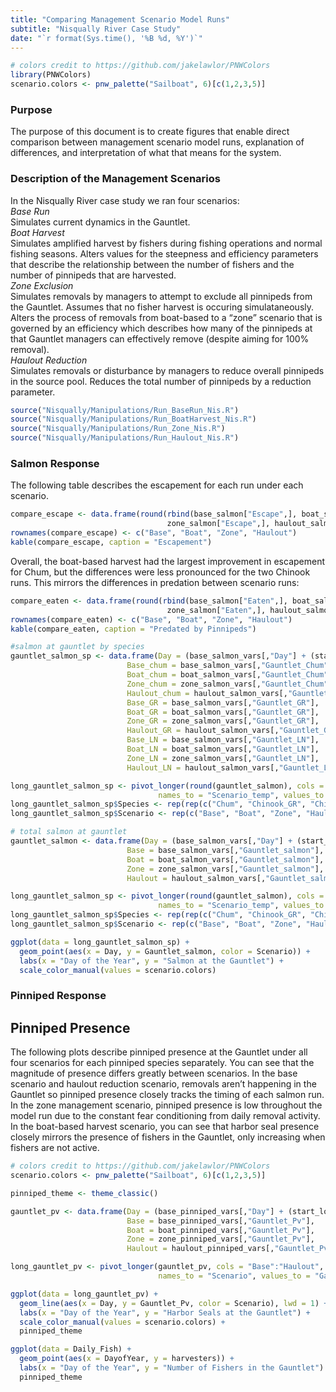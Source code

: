 ```yaml
---
title: "Comparing Management Scenario Model Runs"
subtitle: "Nisqually River Case Study"
date: "`r format(Sys.time(), '%B %d, %Y')`"
---
```


```r

# colors credit to https://github.com/jakelawlor/PNWColors
library(PNWColors)
scenario.colors <- pnw_palette("Sailboat", 6)[c(1,2,3,5)]
```


### Purpose

The purpose of this document is to create figures that enable direct comparison between management scenario model runs, explanation of differences, and interpretation of what that means for the system. 

### Description of the Management Scenarios

In the Nisqually River case study we ran four scenarios:  
*Base Run*  
Simulates current dynamics in the Gauntlet.  
*Boat Harvest*  
Simulates amplified harvest by fishers during fishing operations and normal fishing seasons. Alters values for the steepness and efficiency parameters that describe the relationship between the number of fishers and the number of pinnipeds that are harvested.  
*Zone Exclusion*  
Simulates removals by managers to attempt to exclude all pinnipeds from the Gauntlet. Assumes that no fisher harvest is occuring simulataneously. Alters the process of removals from boat-based to a "zone" scenario that is governed by an efficiency which describes how many of the pinnipeds at that Gauntlet managers can effectively remove (despite aiming for 100% removal).  
*Haulout Reduction*  
Simulates removals or disturbance by managers to reduce overall pinnipeds in the source pool. Reduces the total number of pinnipeds by a reduction parameter.  

```r
source("Nisqually/Manipulations/Run_BaseRun_Nis.R")
source("Nisqually/Manipulations/Run_BoatHarvest_Nis.R")
source("Nisqually/Manipulations/Run_Zone_Nis.R")
source("Nisqually/Manipulations/Run_Haulout_Nis.R")
```

### Salmon Response

The following table describes the escapement for each run under each scenario.

```r
compare_escape <- data.frame(round(rbind(base_salmon["Escape",], boat_salmon["Escape",],
                                   zone_salmon["Escape",], haulout_salmon["Escape",])))
rownames(compare_escape) <- c("Base", "Boat", "Zone", "Haulout")
kable(compare_escape, caption = "Escapement")
```

Overall, the boat-based harvest had the largest improvement in escapement for Chum, but the differences were less pronounced for the two Chinook runs. This mirrors the differences in predation between scenario runs:

```r
compare_eaten <- data.frame(round(rbind(base_salmon["Eaten",], boat_salmon["Eaten",],
                                   zone_salmon["Eaten",], haulout_salmon["Eaten",])))
rownames(compare_eaten) <- c("Base", "Boat", "Zone", "Haulout")
kable(compare_eaten, caption = "Predated by Pinnipeds")
```


```r

#salmon at gauntlet by species
gauntlet_salmon_sp <- data.frame(Day = (base_salmon_vars[,"Day"] + (start_loop-1)),
                          Base_chum = base_salmon_vars[,"Gauntlet_Chum"],
                          Boat_chum = boat_salmon_vars[,"Gauntlet_Chum"],
                          Zone_chum = zone_salmon_vars[,"Gauntlet_Chum"], 
                          Haulout_chum = haulout_salmon_vars[,"Gauntlet_Chum"],
                          Base_GR = base_salmon_vars[,"Gauntlet_GR"],
                          Boat_GR = boat_salmon_vars[,"Gauntlet_GR"],
                          Zone_GR = zone_salmon_vars[,"Gauntlet_GR"], 
                          Haulout_GR = haulout_salmon_vars[,"Gauntlet_GR"],
                          Base_LN = base_salmon_vars[,"Gauntlet_LN"],
                          Boat_LN = boat_salmon_vars[,"Gauntlet_LN"],
                          Zone_LN = zone_salmon_vars[,"Gauntlet_LN"], 
                          Haulout_LN = haulout_salmon_vars[,"Gauntlet_LN"])

long_gauntlet_salmon_sp <- pivot_longer(round(gauntlet_salmon), cols = "Base_chum":"Haulout_LN",
                                 names_to = "Scenario_temp", values_to = "Gauntlet_salmon")
long_gauntlet_salmon_sp$Species <- rep(rep(c("Chum", "Chinook_GR", "Chinook_LN"), each = 4), times = days)
long_gauntlet_salmon_sp$Scenario <- rep(c("Base", "Boat", "Zone", "Haulout"), times = days*3)

# total salmon at gauntlet
gauntlet_salmon <- data.frame(Day = (base_salmon_vars[,"Day"] + (start_loop-1)),
                          Base = base_salmon_vars[,"Gauntlet_salmon"],
                          Boat = boat_salmon_vars[,"Gauntlet_salmon"],
                          Zone = zone_salmon_vars[,"Gauntlet_salmon"], 
                          Haulout = haulout_salmon_vars[,"Gauntlet_salmon"])

long_gauntlet_salmon_sp <- pivot_longer(round(gauntlet_salmon), cols = "Base":"Haulout",
                                 names_to = "Scenario_temp", values_to = "Gauntlet_salmon")
long_gauntlet_salmon_sp$Species <- rep(rep(c("Chum", "Chinook_GR", "Chinook_LN"), each = 4), times = days)
long_gauntlet_salmon_sp$Scenario <- rep(c("Base", "Boat", "Zone", "Haulout"), times = days*3)

ggplot(data = long_gauntlet_salmon_sp) +
  geom_point(aes(x = Day, y = Gauntlet_salmon, color = Scenario)) + 
  labs(x = "Day of the Year", y = "Salmon at the Gauntlet") +
  scale_color_manual(values = scenario.colors)
```


### Pinniped Response

## Pinniped Presence

The following plots describe pinniped presence at the Gauntlet under all four scenarios for each pinniped species separately. You can see that the magnitude of presence differs greatly between scenarios. In the base scenario and haulout reduction scenario, removals aren't happening in the Gauntlet so pinniped presence closely tracks the timing of each salmon run. In the zone management scenario, pinniped presence is low throughout the model run due to the constant fear conditioning from daily removal activity. In the boat-based harvest scenario, you can see that harbor seal presence closely mirrors the presence of fishers in the Gauntlet, only increasing when fishers are not active.

```r
# colors credit to https://github.com/jakelawlor/PNWColors
scenario.colors <- pnw_palette("Sailboat", 6)[c(1,2,3,5)]

pinniped_theme <- theme_classic()
```


```r
gauntlet_pv <- data.frame(Day = (base_pinniped_vars[,"Day"] + (start_loop-1)),
                          Base = base_pinniped_vars[,"Gauntlet_Pv"],
                          Boat = boat_pinniped_vars[,"Gauntlet_Pv"],
                          Zone = zone_pinniped_vars[,"Gauntlet_Pv"], 
                          Haulout = haulout_pinniped_vars[,"Gauntlet_Pv"])

long_gauntlet_pv <- pivot_longer(gauntlet_pv, cols = "Base":"Haulout",
                                 names_to = "Scenario", values_to = "Gauntlet_Pv")

ggplot(data = long_gauntlet_pv) +
  geom_line(aes(x = Day, y = Gauntlet_Pv, color = Scenario), lwd = 1) + 
  labs(x = "Day of the Year", y = "Harbor Seals at the Gauntlet") +
  scale_color_manual(values = scenario.colors) + 
  pinniped_theme

ggplot(data = Daily_Fish) + 
  geom_point(aes(x = DayofYear, y = harvesters)) + 
  labs(x = "Day of the Year", y = "Number of Fishers in the Gauntlet") +
  pinniped_theme

```

